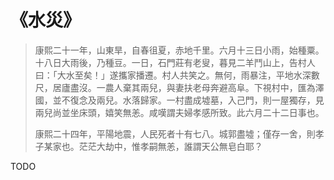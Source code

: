 # 《水災》

> 康熙二十一年，山東旱，自春徂夏，赤地千里。六月十三日小雨，始種粟。十八日大雨後，乃種豆。一日，石門莊有老叟，暮見二羊鬥山上，告村人曰：「大水至矣！」遂攜家播遷。村人共笑之。無何，雨暴注，平地水深數尺，居廬盡沒。一農人棄其兩兒，與妻扶老母奔避高阜。下視村中，匯為澤國，並不復念及兩兒。水落歸家。一村盡成墟墓，入己門，則一屋獨存，見兩兒尚並坐床頭，嬉笑無恙。咸嘆謂夫婦孝感所致。此六月二十二日事也。
>
> 康熙二十四年，平陽地震，人民死者十有七八。城郭盡墟；僅存一舍，則孝子某家也。茫茫大劫中，惟孝嗣無恙，誰謂天公無皂白耶？

TODO
